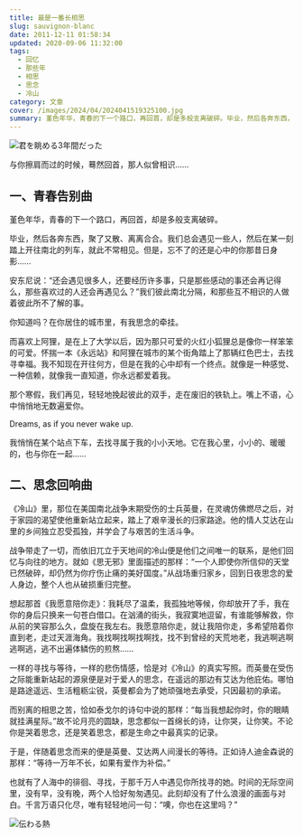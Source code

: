 ```yaml
---
title: 最是一番长相思
slug: sauvignon-blanc
date: 2011-12-11 01:58:34
updated: 2020-09-06 11:32:00
tags:
  - 回忆
  - 那些年
  - 相思
  - 思念
  - 冷山
category: 文章
cover: /images/2024/04/2024041519325100.jpg
summary: 堇色年华，青春的下一个路口，再回首，却是多般支离破碎。毕业，然后各奔东西，聚了又散、离离合合。我们总会遇见一些人，然后在某一刻踏上开往南北的列车，就此不常相见。
---
```


![君を眺める3年間だった](/images/2024/04/2024041519362100.jpg)

<MusicPlayer netease={496869422} />

与你擦肩而过的时候，蓦然回首，那人似曾相识……

## 一、青春告别曲

堇色年华，青春的下一个路口，再回首，却是多般支离破碎。

毕业，然后各奔东西，聚了又散、离离合合。我们总会遇见一些人，然后在某一刻踏上开往南北的列车，就此不常相见。但是，忘不了的还是心中的你那昔日身影……

安东尼说：“还会遇见很多人，还要经历许多事，只是那些感动的事还会再记得么，那些喜欢过的人还会再遇见么？”我们彼此南北分隔，和那些互不相识的人做着彼此所不了解的事。

你知道吗？在你居住的城市里，有我思念的牵挂。

而喜欢上阿狸，是在上了大学以后，因为那只可爱的火红小狐狸总是像你一样笨笨的可爱。怀揣一本《永远站》和阿狸在城市的某个街角踏上了那辆红色巴士，去找寻幸福。我不知现在开往何方，但是在我的心中却有一个终点。就像是一种感觉、一种信赖，就像我一直知道，你永远都爱着我。

那个寒假，我们再见，轻轻地挽起彼此的双手，走在废旧的铁轨上。嘴上不语，心中悄悄地无数遍爱你。

Dreams, as if you never wake up.

我悄悄在某个站点下车，去找寻属于我的小小天地。它在我心里，小小的、暖暖的，也与你在一起……

## 二、思念回响曲

《冷山》里，那位在美国南北战争末期受伤的士兵英曼，在灵魂仿佛燃尽之后，对于家园的渴望使他重新站立起来，踏上了艰辛漫长的归家路途。他的情人艾达在山里的乡间独立忍受孤独，并学会了与艰苦的生活斗争。

战争带走了一切，而依旧兀立于天地间的冷山便是他们之间唯一的联系，是他们回忆与向往的地方。就如《思无邪》里面描述的那样：“一个人即使你所信仰的天堂已然破碎，却仍然为你疗伤止痛的美好国度。”从战场重归家乡，回到日夜思念的爱人身边，整个人也从破损重归完整。

想起那首《我愿意陪你走》：我耗尽了温柔，我孤独地等候，你却放开了手，我在你的身后只换来一句苍白借口。在汹涌的街头，我寂寞地逗留，有谁能够解救，你从前的笑容那么久，盘旋在我左右。我愿意陪你走，就让我陪你走，多希望陪着你直到老，走过天涯海角。我找啊找啊找啊找，找不到曾经的天荒地老，我逃啊逃啊逃啊逃，逃不出遍体鳞伤的煎熬……

一样的寻找与等待，一样的悲伤情感，恰是对《冷山》的真实写照。而英曼在受伤之际能重新站起的源泉便是对于爱人的思念，在遥远的那边有艾达为他庇佑。哪怕是路途遥远、生活粗粝尘锐，英曼都会为了她顽强地去承受，只因最初的承诺。

而别离的相思之苦，恰如泰戈尔的诗句中说的那样：“每当我想起你时，你的眼睛就挂满星际。”故不论月亮的圆缺，思念都似一首绵长的诗，让你哭，让你笑。不论你是哭着思念，还是笑着思念，都是生命之中最真实的记录。

于是，伴随着思念而来的便是英曼、艾达两人间漫长的等待。正如诗人迪金森说的那样：“等待一万年不长，如果有爱作为补偿。”

也就有了人海中的徘徊、寻找，于那千万人中遇见你所找寻的她。时间的无际空间里，没有早，没有晚，两个人恰好匆匆遇见。此刻却没有了什么浪漫的画面与对白。千言万语只化尽，唯有轻轻地问一句：“噢，你也在这里吗？”

![伝わる熱](/images/2024/04/2024041519344400.jpg)
